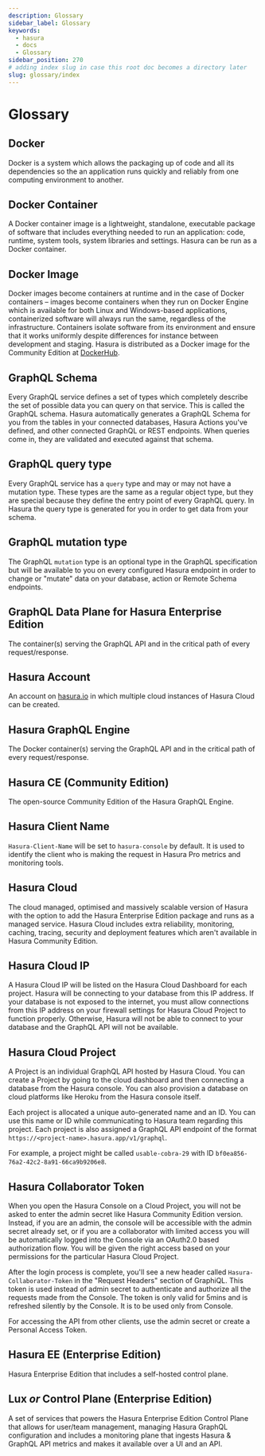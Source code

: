 ```yaml
---
description: Glossary
sidebar_label: Glossary
keywords:
  - hasura
  - docs
  - Glossary
sidebar_position: 270
# adding index slug in case this root doc becomes a directory later
slug: glossary/index
---
```


# Glossary

## Docker
Docker is a system which allows the packaging up of code and all its dependencies so the an application runs
quickly and reliably from one computing environment to another.

## Docker Container
A Docker container image is a lightweight, standalone, executable package of software that includes everything
needed to run an application: code, runtime, system tools, system libraries and settings. Hasura can be run as a
Docker container.

## Docker Image
Docker images become containers at runtime and in the case of Docker containers – images become containers
when they run on Docker Engine which is available for both Linux and Windows-based applications, containerized
software will always run the same, regardless of the infrastructure. Containers isolate software from its
environment and ensure that it works uniformly despite differences for instance between development and staging.
Hasura is distributed as a Docker image for the Community Edition at
[DockerHub](https://hub.docker.com/r/hasura/graphql-engine).

## GraphQL Schema
Every GraphQL service defines a set of types which completely describe the set of possible data you can query on
that service. This is called the GraphQL schema. Hasura automatically generates a GraphQL Schema for you from the
tables in your connected databases, Hasura Actions you've defined, and other connected GraphQL or REST endpoints.
When queries come in, they are validated and executed against that schema.

## GraphQL query type
Every GraphQL service has a `query` type and may or may not have a mutation type. These types are the same as a
regular object type, but they are special because they define the entry point of every GraphQL query. In Hasura the
query type is generated for you in order to get data from your schema.

[//]: # (TODO query types per table)

## GraphQL mutation type
The GraphQL `mutation` type is an optional type in the GraphQL specification but will be available to you on every
configured Hasura endpoint in order to change or "mutate" data on your database, action or Remote Schema endpoints.

## GraphQL Data Plane for Hasura Enterprise Edition

The container(s) serving the GraphQL API and in the critical path of every request/response.

## Hasura Account
An account on [hasura.io](https://hasura.io) in which multiple cloud instances of Hasura Cloud can be created.

## Hasura GraphQL Engine

The Docker container(s) serving the GraphQL API and in the critical path of every request/response.

## Hasura CE (Community Edition)

The open-source Community Edition of the Hasura GraphQL Engine.

## Hasura Client Name

`Hasura-Client-Name` will be set to `hasura-console` by default. It is used to identify the client who is making the
request in Hasura Pro metrics and monitoring tools.

## Hasura Cloud

The cloud managed, optimised and massively scalable version of Hasura with the option to add the Hasura Enterprise
Edition package and runs as a managed service. Hasura Cloud includes extra reliability, monitoring, caching, tracing,
security and deployment features which aren't available in Hasura Community Edition.

## Hasura Cloud IP

A Hasura Cloud IP will be listed on the Hasura Cloud Dashboard for each project. Hasura will be connecting to your
database from this IP address. If your database is not exposed to the internet, you must allow connections from this
IP address on your firewall settings for Hasura Cloud Project to function properly. Otherwise, Hasura will not be
able to connect to your database and the GraphQL API will not be available.

## Hasura Cloud Project

A Project is an individual GraphQL API hosted by Hasura Cloud. You can create a Project by going to the cloud
dashboard and then connecting a database from the Hasura console. You can also provision a database on cloud
platforms like Heroku from the Hasura console itself.

Each project is allocated a unique auto-generated name and an ID. You can use this name or ID while communicating to
Hasura team regarding this project. Each project is also assigned a GraphQL API endpoint of the format
`https://<project-name>.hasura.app/v1/graphql`.

For example, a project might be called `usable-cobra-29` with ID `bf0ea856-76a2-42c2-8a91-66ca9b9206e8`.

## Hasura Collaborator Token

When you open the Hasura Console on a Cloud Project, you will not be asked to enter the admin secret like Hasura
Community Edition version. Instead, if you are an admin, the console will be accessible with the admin secret already
set, or if you are a collaborator with limited access you will be automatically logged into the Console via an
OAuth2.0 based authorization flow. You will be given the right access based on your permissions for the particular
Hasura Cloud Project.

After the login process is complete, you'll see a new header called `Hasura-Collaborator-Token` in the "Request
Headers" section of GraphiQL. This token is used instead of admin secret to authenticate and authorize all the
requests made from the Console. The token is only valid for 5mins and is refreshed silently by the Console. It is to
be used only from Console.

For accessing the API from other clients, use the admin secret or create a Personal Access Token.

## Hasura EE (Enterprise Edition)

Hasura Enterprise Edition that includes a self-hosted control plane.

## Lux _or_ Control Plane (Enterprise Edition)

A set of services that powers the Hasura Enterprise Edition Control Plane that allows for user/team management,
managing Hasura GraphQL configuration and includes a monitoring plane that ingests Hasura & GraphQL API metrics and
makes it available over a UI and an API.

